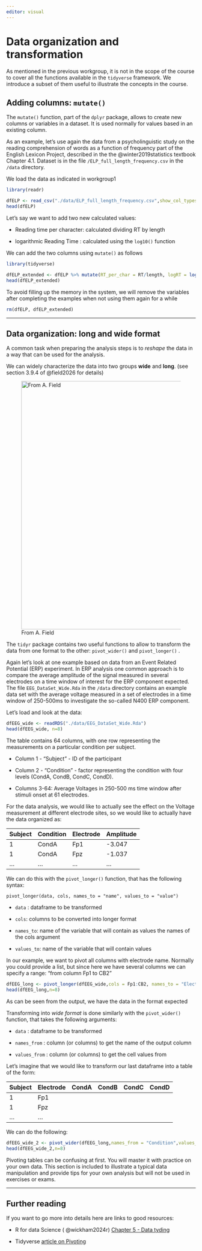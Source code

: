 ```yaml
---
editor: visual
---
```


# Data organization and transformation {#sec-tidyverse2 .unnumbered}

As mentioned in the previous workgroup, it is not in the scope of the course to cover all the functions available in the `tidyverse` framework. We introduce a subset of them useful to illustrate the concepts in the course.

## Adding columns: `mutate()`

The `mutate()` function, part of the `dplyr` package, allows to create new columns or variables in a dataset. It is used normally for values based in an existing column.

As an example, let's use again the data from a psycholinguistic study on the reading comprehension of words as a function of frequency part of the English Lexicon Project, described in the the @winter2019statistics textbook Chapter 4.1. Dataset is in the file `/ELP_full_length_frequency.csv` in the `/data` directory.

We load the data as indicated in workgroup1

```r
library(readr)

dfELP <- read_csv("./data/ELP_full_length_frequency.csv",show_col_types = FALSE)
head(dfELP)
```

Let's say we want to add two new calculated values:

-   Reading time per character: calculated dividing RT by length

-   logarithmic Reading Time : calculated using the `log10()` function

We can add the two columns using `mutate()` as follows

```r
library(tidyverse)

dfELP_extended <- dfELP %>% mutate(RT_per_char = RT/length, logRT = log10(RT))
head(dfELP_extended)

```

::: callout-warning
To avoid filling up the memory in the system, we will remove the variables after completing the examples when not using them again for a while

```r
rm(dfELP, dfELP_extended)
```
:::

------------------------------------------------------------------------

## Data organization: long and wide format

A common task when preparing the analysis steps is to *reshape* the data in a way that can be used for the analysis.

We can widely characterize the data into two groups **wide** and **long**. (see section 3.9.4 of @field2026 for details)

![From A. Field](images/clipboard-127516850.png){width="660"}

The `tidyr` package contains two useful functions to allow to transform the data from one format to the other: `pivot_wider()` and `pivot_longer()` .

Again let's look at one example based on data from an Event Related Potential (ERP) experiment. In ERP analysis one common approach is to compare the average amplitude of the signal measured in several electrodes on a time window of interest for the ERP component expected. The file `EEG_DataSet_Wide.Rda` in the `/data` directory contains an example data set with the average voltage measured in a set of electrodes in a time window of 250-500ms to investigate the so-called N400 ERP component.

Let's load and look at the data:

```r
dfEEG_wide <- readRDS("./data/EEG_DataSet_Wide.Rda")
head(dfEEG_wide, n=8)
```

The table contains 64 columns, with one row representing the measurements on a particular condition per subject.

-   Column 1 - "Subject" - ID of the participant

-   Column 2 - "Condition" - factor representing the condition with four levels (CondA, CondB, CondC, CondD).

-   Columns 3-64: Average Voltages in 250-500 ms time window after stimuli onset at 61 electrodes.

For the data analysis, we would like to actually see the effect on the Voltage measurement at different electrode sites, so we would like to actually have the data organized as:

| Subject | Condition | Electrode | Amplitude |
|---------|-----------|-----------|-----------|
| 1       | CondA     | Fp1       | -3.047    |
| 1       | CondA     | Fpz       | -1.037    |
| ...     | ...       | ...       | ...       |

We can do this with the `pivot_longer()` function, that has the following syntax:

`pivot_longer(data, cols, names_to = "name", values_to = "value")`

-   `data` : dataframe to be transformed

-   `cols`: columns to be converted into longer format

-   `names_to`: name of the variable that will contain as values the names of the cols argument

-   `values_to`: name of the variable that will contain values

In our example, we want to pivot all columns with electrode name. Normally you could provide a list, but since here we have several columns we can specify a range: "from column Fp1 to CB2"

```r
dfEEG_long <- pivot_longer(dfEEG_wide,cols = Fp1:CB2, names_to = "Electrode",values_to= "AvgVoltage") 
head(dfEEG_long,n=8)
```

As can be seen from the output, we have the data in the format expected

Transforming into *wide format* is done similarly with the `pivot_wider()` function, that takes the following arguments:

-   `data` : dataframe to be transformed

-   `names_from` : column (or columns) to get the name of the output column

-   `values_from` : column (or columns) to get the cell values from

Let's imagine that we would like to transform our last dataframe into a table of the form:

| Subject | Electrode | CondA | CondB | CondC | CondD |
|---------|-----------|-------|-------|-------|-------|
| 1       | Fp1       |       |       |       |       |
| 1       | Fpz       |       |       |       |       |
| ...     | ...       |       |       |       |       |

We can do the following:

```r
dfEEG_wide_2 <- pivot_wider(dfEEG_long,names_from = "Condition",values_from= "AvgVoltage") 
head(dfEEG_wide_2,n=8)
```

::: callout-note
Pivoting tables can be confusing at first. You will master it with practice on your own data. This section is included to illustrate a typical data manipulation and provide tips for your own analysis but will not be used in exercises or exams.
:::

------------------------------------------------------------------------

## Further reading

If you want to go more into details here are links to good resources:

-   R for data Science ( @wickham2024r) [Chapter 5 - Data tyding](https://r4ds.hadley.nz/data-tidy.html)

-   Tidyverse [article on Pivoting](https://tidyr.tidyverse.org/articles/pivot.html)
